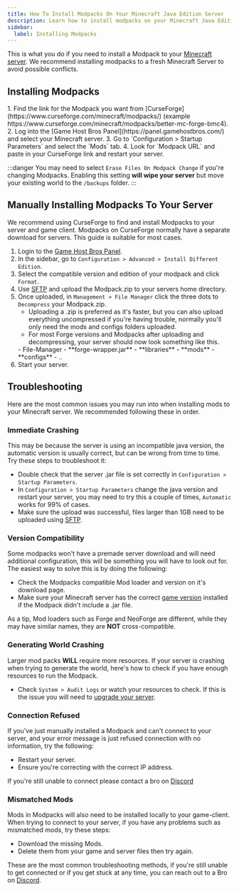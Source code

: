 ---
title: How To Install Modpacks On Your Minecraft Java Edition Server
description: Learn how to install modpacks on your Minecraft Java Edition dedicated Server
sidebar:
  label: Installing Modpacks
---

This is what you do if you need to install a Modpack to your [Minecraft server](https://www.gamehostbros.com/minecraft-server-hosting/). We recommend installing modpacks to a fresh Minecraft Server to avoid possible conflicts.

## Installing Modpacks

<Steps>
  1. Find the link for the Modpack you want from [CurseForge](https://www.curseforge.com/minecraft/modpacks/) (example https://www.curseforge.com/minecraft/modpacks/better-mc-forge-bmc4).
  2. Log into the [Game Host Bros Panel](https://panel.gamehostbros.com/) and select your Minecraft server.
  3. Go to `Configuration > Startup Parameters` and select the `Mods` tab.
  4. Look for `Modpack URL` and paste in your CurseForge link and restart your server.
</Steps>

:::danger
You may need to select `Erase Files On Modpack Change` if you're changing Modpacks. Enabling this setting **will wipe your server** but move your existing world to the `/backups` folder.
:::

## Manually Installing Modpacks To Your Server

We recommend using CurseForge to find and install Modpacks to your server and game client. Modpacks on CurseForge normally have a separate download for servers. This guide is suitable for most cases.

<Steps>

  1. Login to the [Game Host Bros Panel](https://panel.gamehostbros.com/).
  2. In the sidebar, go to `Configuration > Advanced > Install Different Edition`.
  3. Select the compatible version and edition of your modpack and click `Format`.
  4. Use [SFTP](/getting-started/uploading-files/#using-sftp) and upload the Modpack.zip to your servers home directory.
  5. Once uploaded, in `Management > File Manager` click the three dots to `Decompress` your Modpack.zip.
     - Uploading a .zip is preferred as it's faster, but you can also upload everything uncompressed if you're having trouble, normally you'll only need the mods and configs folders uploaded.
     - For most Forge versions and Modpacks after uploading and decompressing, your server should now look something like this.
     <FileTree>
     - File-Manager
       - **forge-wrapper.jar** 
       - **libraries**
       - **mods**
       - **configs**
       - ..
     </FileTree>
  6. Start your server.
</Steps>

## Troubleshooting

Here are the most common issues you may run into when installing mods to your Minecraft server. We recommended following these in order.

### Immediate Crashing

This may be because the server is using an incompatible java version, the automatic version is usually correct, but can be wrong from time to time. Try these steps to troubleshoot it:

- Double check that the server .jar file is set correctly in `Configuration > Startup Parameters`.
- In `Configuration > Startup Parameters` change the java version and restart your server, you may need to try this a couple of times, `Automatic` works for 99% of cases.
- Make sure the upload was successful, files larger than 1GB need to be uploaded using [SFTP](/getting-started/uploading-files/#using-sftp).

### Version Compatibility

Some modpacks won't have a premade server download and will need additional configuration, this will be something you will have to look out for. The easiest way to solve this is by doing the following:

- Check the Modpacks compatible Mod loader and version on it's download page.
- Make sure your Minecraft server has the correct [game version](/games/minecraft/changing-versions/) installed if the Modpack didn't include a .jar file.

As a tip, Mod loaders such as Forge and NeoForge are different, while they may have similar names, they are **NOT** cross-compatible.

### Generating World Crashing

Larger mod packs **WILL** require more resources. If your server is crashing when trying to generate the world, here's how to check if you have enough resources to run the Modpack.

- Check `System > Audit Logs` or watch your resources to check. If this is the issue you will need to [upgrade your server](/account/upgrade-your-server/).

### Connection Refused

If you've just manually installed a Modpack and can't connect to your server, and your error message is just refused connection with no information, try the following:

- Restart your server.
- Ensure you're correcting with the correct IP address.

If you're still unable to connect please contact a bro on [Discord](https://discord.gg/FN4XgbAwzr)

### Mismatched Mods

Mods in Modpacks will also need to be installed locally to your game-client. When trying to connect to your server, if you have any problems such as mismatched mods, try these steps:

- Download the missing Mods.
- Delete them from your game and server files then try again.

These are the most common troubleshooting methods, if you're still unable to get connected or if you get stuck at any time, you can reach out to a Bro on [Discord](https://discord.gg/FN4XgbAwzr). 